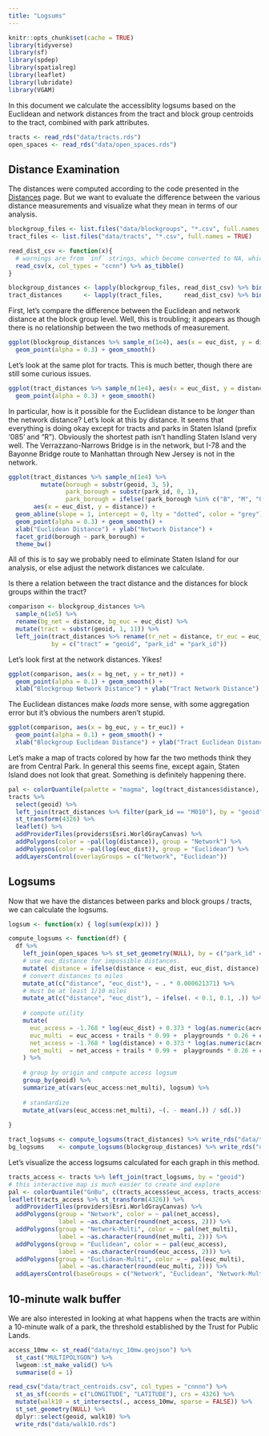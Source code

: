 ```yaml
---
title: "Logsums"
---
```


```r
knitr::opts_chunk$set(cache = TRUE)
library(tidyverse)
library(sf)
library(spdep)
library(spatialreg)
library(leaflet)
library(lubridate)
library(VGAM)
```

In this document we calculate the accessiblity logsums based on the Euclidean
and network distances from the tract and block group centroids to the tract,
combined with park attributes.

```r
tracts <- read_rds("data/tracts.rds")
open_spaces <- read_rds("data/open_spaces.rds")
```


## Distance Examination
The distances were computed according to the code presented in the [Distances](03_distances.html)
page. But we want to evaluate the difference between the various distance measurements
and visualize what they mean in terms of our analysis.

```r
blockgroup_files <- list.files("data/blockgroups", "*.csv", full.names = TRUE)
tract_files <- list.files("data/tracts", "*.csv", full.names = TRUE)

read_dist_csv <- function(x){
  # warnings are from `inf` strings, which become converted to NA, which is okay.
  read_csv(x, col_types = "ccnn") %>% as_tibble()
}

blockgroup_distances <- lapply(blockgroup_files, read_dist_csv) %>% bind_rows()
tract_distances      <- lapply(tract_files,      read_dist_csv) %>% bind_rows()
```

First, let's compare the difference between the Euclidean and network
distance at the block group level. Well, this is troubling; it appears as though
there is no relationship between the two methods of measurement. 

```r
ggplot(blockgroup_distances %>% sample_n(1e4), aes(x = euc_dist, y = distance)) +
  geom_point(alpha = 0.3) + geom_smooth()
```

Let's look at the same plot for tracts. This is much better, though there
are still some curious issues. 

```r
ggplot(tract_distances %>% sample_n(1e4), aes(x = euc_dist, y = distance)) +
  geom_point(alpha = 0.3) + geom_smooth()
```


In particular, how is it possible for the
Euclidean distance to be *longer* than the network distance? Let's look at this
by distance. It seems that everything is doing okay except for tracts and parks in Staten 
Island (prefix '085' and "R"). Obviously the shortest path isn't handling Staten
Island very well. The Verrazzano-Narrows Bridge is in the network, but I-78 and
the Bayonne Bridge route to Manhattan through New Jersey is not in the network.

```r
ggplot(tract_distances %>% sample_n(1e4) %>% 
         mutate(borough = substr(geoid, 3, 5),
                park_borough = substr(park_id, 0, 1),
                park_borough = ifelse(!park_borough %in% c("B", "M", "Q", "R", "X"), "C", park_borough)), 
       aes(x = euc_dist, y = distance)) +
  geom_abline(slope = 1, intercept = 0, lty = "dotted", color = "grey") + 
  geom_point(alpha = 0.3) + geom_smooth() +
  xlab("Euclidean Distance") + ylab("Network Distance") +
  facet_grid(borough ~ park_borough) +
  theme_bw()
```

All of this is to say we probably need to eliminate Staten Island for our 
analysis, or else adjust the network distances we calculate.

Is there a relation between the tract distance and the distances for block
groups within the tract?

```r
comparison <- blockgroup_distances %>%
  sample_n(1e5) %>%
  rename(bg_net = distance, bg_euc = euc_dist) %>%
  mutate(tract = substr(geoid, 1, 11)) %>%
  left_join(tract_distances %>% rename(tr_net = distance, tr_euc = euc_dist), 
            by = c("tract" = "geoid", "park_id" = "park_id"))
```

Let's look first at the network distances. Yikes!
```r
ggplot(comparison, aes(x = bg_net, y = tr_net)) +
  geom_point(alpha = 0.1) + geom_smooth() + 
  xlab("Blockgroup Network Distance") + ylab("Tract Network Distance")
```

The Euclidean distances make *loads* more sense, with some aggregation error
but it's obvious the numbers aren't stupid.

```r
ggplot(comparison, aes(x = bg_euc, y = tr_euc)) +
  geom_point(alpha = 0.1) + geom_smooth() + 
  xlab("Blockgroup Euclidean Distance") + ylab("Tract Euclidean Distance")
```

Let's make a map of tracts colored by how far the two methods think they are
from Central Park. In general this seems fine, except again, Staten Island does
not look that great. Something is definitely happening there.

```r
pal <- colorQuantile(palette = "magma", log(tract_distances$distance), n = 7)
tracts %>%
  select(geoid) %>%
  left_join(tract_distances %>% filter(park_id == "M010"), by = "geoid") %>%
  st_transform(4326) %>%
  leaflet() %>%
  addProviderTiles(providers$Esri.WorldGrayCanvas) %>%
  addPolygons(color = ~pal(log(distance)), group = "Network") %>%
  addPolygons(color = ~pal(log(euc_dist)), group = "Euclidean") %>%
  addLayersControl(overlayGroups = c("Network", "Euclidean"))
```


## Logsums

Now that we have the distances between parks and block groups / tracts, we can 
calculate the logsums.

```r
logsum <- function(x) { log(sum(exp(x))) }

compute_logsums <- function(df) {
  df %>%
    left_join(open_spaces %>% st_set_geometry(NULL), by = c("park_id" = "id")) %>%
    # use euc_distance for impossible distances.
    mutate( distance = ifelse(distance < euc_dist, euc_dist, distance) ) %>%
    # convert distances to miles
    mutate_at(c("distance", "euc_dist"), ~ . * 0.000621371) %>%
    # must be at least 1/10 miles
    mutate_at(c("distance", "euc_dist"), ~ ifelse(. < 0.1, 0.1, .)) %>%
  
    # compute utility
    mutate(
      euc_access = -1.768 * log(euc_dist) + 0.373 * log(as.numeric(acres)),
      euc_multi  = euc_access + trails * 0.99 +  playgrounds * 0.26 + courts * 0.43,
      net_access = -1.768 * log(distance) + 0.373 * log(as.numeric(acres)),
      net_multi  = net_access + trails * 0.99 +  playgrounds * 0.26 + courts * 0.43
    ) %>%
    
    # group by origin and compute access logsum
    group_by(geoid) %>%
    summarize_at(vars(euc_access:net_multi), logsum) %>%
    
    # standardize
    mutate_at(vars(euc_access:net_multi), ~(. - mean(.)) / sd(.))
    
}

tract_logsums <- compute_logsums(tract_distances) %>% write_rds("data/tract_logsums.rds")
bg_logsums    <- compute_logsums(blockgroup_distances) %>% write_rds("data/bg_logsums.rds")
```


Let's visualize the access logsums calculated for each graph in this method.

```r
tracts_access <- tracts %>% left_join(tract_logsums, by = "geoid")
# this interactive map is much easier to create and explore
pal <- colorQuantile("GnBu", c(tracts_access$euc_access, tracts_access$net_multi), n = 7)
leaflet(tracts_access %>% st_transform(4326)) %>%
  addProviderTiles(providers$Esri.WorldGrayCanvas) %>%
  addPolygons(group = "Network", color = ~ pal(net_access),
              label = ~as.character(round(net_access, 2))) %>%
  addPolygons(group = "Network-Multi", color = ~ pal(net_multi),
              label = ~as.character(round(net_multi, 2))) %>%
  addPolygons(group = "Euclidean", color = ~ pal(euc_access),
              label = ~as.character(round(euc_access, 2))) %>%
  addPolygons(group = "Euclidean-Multi", color = ~ pal(euc_multi),
              label = ~as.character(round(euc_multi, 2))) %>%
  addLayersControl(baseGroups = c("Network", "Euclidean", "Network-Multi", "Euclidean-Multi"))
```


## 10-minute walk buffer

We are also interested in looking at what happens when the tracts are within a 
10-minute walk of a park, the threshold established by the Trust for Public Lands.

```r
access_10mw <- st_read("data/nyc_10mw.geojson") %>%
  st_cast("MULTIPOLYGON") %>%
  lwgeom::st_make_valid() %>%
  summarise(d = 1)

read_csv("data/tract_centroids.csv", col_types = "cnnnn") %>%
  st_as_sf(coords = c("LONGITUDE", "LATITUDE"), crs = 4326) %>%
  mutate(walk10 = st_intersects(., access_10mw, sparse = FALSE)) %>%
  st_set_geometry(NULL) %>%
  dplyr::select(geoid, walk10) %>%
  write_rds("data/walk10.rds")
```


